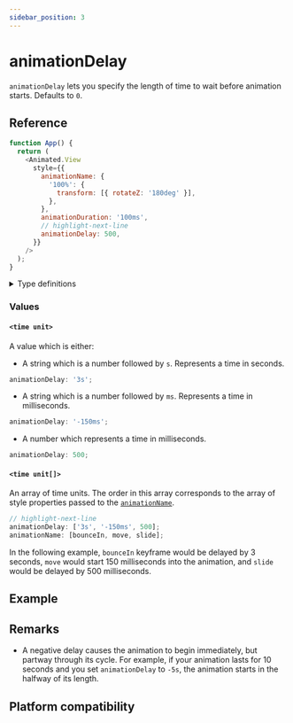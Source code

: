 ```yaml
---
sidebar_position: 3
---
```


# animationDelay

`animationDelay` lets you specify the length of time to wait before animation starts. Defaults to `0`.


<InteractiveExample
  src={AnimationDelayBasicSrc}
  component={AnimationDelayBasic}
/>

## Reference

```javascript
function App() {
  return (
    <Animated.View
      style={{
        animationName: {
          '100%': {
            transform: [{ rotateZ: '180deg' }],
          },
        },
        animationDuration: '100ms',
        // highlight-next-line
        animationDelay: 500,
      }}
    />
  );
}
```

<details>
<summary>Type definitions</summary>

```typescript
type TimeUnit = `${number}s` | `${number}ms` | number;

type CSSAnimationDelay = TimeUnit | TimeUnit[];
```

</details>

### Values

#### `<time unit>`

A value which is either:

- A string which is a number followed by `s`. Represents a time in seconds.

<Indent>

```typescript
animationDelay: '3s';
```

</Indent>

- A string which is a number followed by `ms`. Represents a time in milliseconds.

<Indent>

```typescript
animationDelay: '-150ms';
```

</Indent>

- A number which represents a time in milliseconds.

<Indent>

```typescript
animationDelay: 500;
```

</Indent>

#### `<time unit[]>`

An array of time units. The order in this array corresponds to the array of style properties passed to the [`animationName`](/docs/css-animations/animation-name).

```typescript
// highlight-next-line
animationDelay: ['3s', '-150ms', 500];
animationName: [bounceIn, move, slide];
```

In the following example, `bounceIn` keyframe would be delayed by 3 seconds, `move` would start 150 milliseconds into the animation, and `slide` would be delayed by 500 milliseconds.

## Example


<InteractiveExample src={AnimationDelaySrc} component={AnimationDelay} />

## Remarks

- A negative delay causes the animation to begin immediately, but partway through its cycle. For example, if your animation lasts for 10 seconds and you set `animationDelay` to `-5s`, the animation starts in the halfway of its length.

## Platform compatibility

<PlatformCompatibility android ios web />
